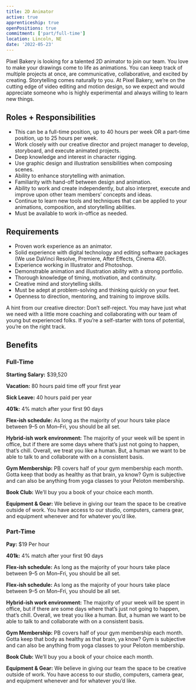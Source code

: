 ```yaml
---
title: 2D Animator
active: true
apprenticeship: true
openPositions: true
commitment: ['part/full-time']
location: Lincoln, NE
date: '2022-05-23'
---
```


Pixel Bakery is looking for a talented 2D animator to join our team. You love to make your drawings come to life as animations. You can keep track of multiple projects at once, are communicative, collaborative, and excited by creating. Storytelling comes naturally to you. At Pixel Bakery, we’re on the cutting edge of video editing and motion design, so we expect and would appreciate someone who is highly experimental and always willing to learn new things.

## Roles + Responsibilities

- This can be a full-time position, up to 40 hours per week OR a part-time position, up to 25 hours per week.
- Work closely with our creative director and project manager to develop, storyboard, and execute animated projects.
- Deep knowledge and interest in character rigging.
- Use graphic design and illustration sensibilities when composing scenes.
- Ability to enhance storytelling with animation.
- Familiarity with hand-off between design and animation.
- Ability to work and create independently, but also interpret, execute and improve upon other team members’ concepts and ideas.
- Continue to learn new tools and techniques that can be applied to your animations, composition, and storytelling abilities.
- Must be available to work in-office as needed.

## Requirements

- Proven work experience as an animator.
- Solid experience with digital technology and editing software packages (We use DaVinci Resolve, Premiere, After Effects, Cinema 4D).
- Experience working in Illustrator and Photoshop.
- Demonstrable animation and illustration ability with a strong portfolio.
- Thorough knowledge of timing, motivation, and continuity.
- Creative mind and storytelling skills.
- Must be adept at problem-solving and thinking quickly on your feet.
- Openness to direction, mentoring, and training to improve skills.

A hint from our creative director: Don’t self-reject. You may have just what we need with a little more coaching and collaborating with our team of young but experienced folks. If you’re a self-starter with tons of potential, you’re on the right track.

## Benefits

### Full-Time

**Starting Salary:** $39,520

**Vacation:** 80 hours paid time off your first year

**Sick Leave:** 40 hours paid per year

**401k:** 4% match after your first 90 days

**Flex-ish schedule:** As long as the majority of your hours take place between 9–5 on Mon–Fri, you should be all set.

**Hybrid-ish work environment:** The majority of your week will be spent in office, but if there are some days where that’s just not going to happen, that’s chill.
Overall, we treat you like a human. But, a human we want to be able to talk to and collaborate with on a consistent basis.

**Gym Membership:** PB covers half of your gym membership each month. Gotta keep that body as healthy as that brain, ya know? Gym is subjective and can also be anything from yoga classes to your Peloton membership.

**Book Club:** We’ll buy you a book of your choice each month.

**Equipment & Gear:** We believe in giving our team the space to be creative outside of work. You have access to our studio, computers, camera gear, and equipment whenever and for whatever you’d like.

### Part-Time

**Pay:** $19 Per hour

**401k:** 4% match after your first 90 days

**Flex-ish schedule:** As long as the majority of your hours take place between 9–5 on Mon–Fri, you should be all set.

**Flex-ish schedule:** As long as the majority of your hours take place between 9–5 on Mon–Fri, you should be all set.

**Hybrid-ish work environment:** The majority of your week will be spent in office, but if there are some days where that’s just not going to happen, that’s chill.
Overall, we treat you like a human. But, a human we want to be able to talk to and collaborate with on a consistent basis.

**Gym Membership:** PB covers half of your gym membership each month. Gotta keep that body as healthy as that brain, ya know? Gym is subjective and can also be anything from yoga classes to your Peloton membership.

**Book Club:** We’ll buy you a book of your choice each month.

**Equipment & Gear:** We believe in giving our team the space to be creative outside of work. You have access to our studio, computers, camera gear, and equipment whenever and for whatever you’d like.
